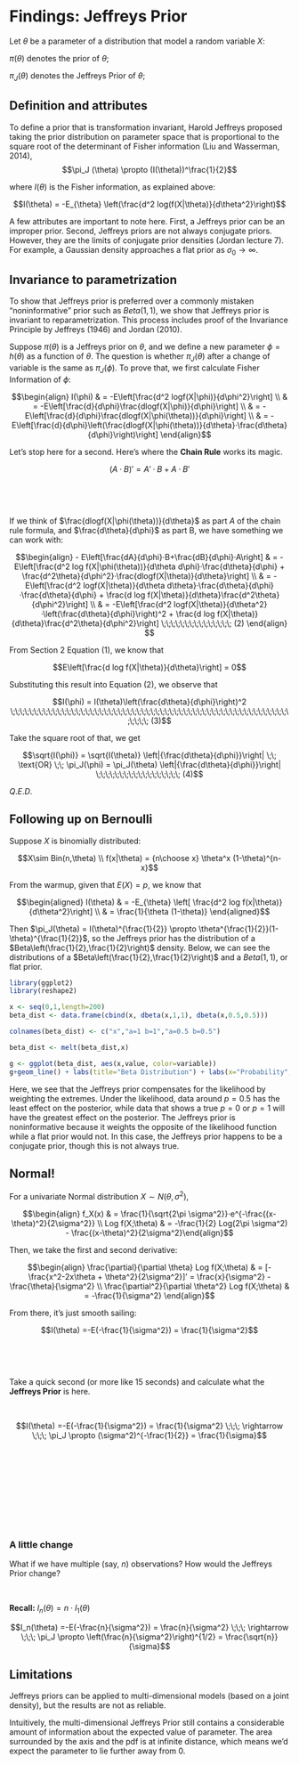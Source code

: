 # Findings: Jeffreys Prior

Let $\theta$ be a parameter of a distribution that model a random variable $X$:

$\pi(\theta)$ denotes the prior of $\theta$;

$\pi_J(\theta)$ denotes the Jeffreys Prior of $\theta$;

## Definition and attributes

To define a prior that is transformation invariant, Harold Jeffreys proposed taking the prior distribution on parameter space that is proportional to the square root of the determinant of Fisher information (Liu and Wasserman, 2014),
$$\pi_J (\theta) \propto (I(\theta))^\frac{1}{2}$$

where $I(\theta)$ is the Fisher information, as explained above:

$$I(\theta) = -E_{\theta} \left(\frac{d^2 log(f(X|\theta)}{d\theta^2}\right)$$

A few attributes are important to note here. First, a Jeffreys prior can be an improper prior. Second, Jeffreys priors are not always conjugate priors. However, they are the limits of conjugate prior densities (Jordan lecture 7). For example, a Gaussian density approaches a flat prior as $\sigma_0 \rightarrow \infty$.

## Invariance to parametrization

To show that Jeffreys prior is preferred over a commonly mistaken “noninformative” prior such as $Beta(1,1)$, we show that Jeffreys prior is invariant to reparametrization. This process includes proof of the Invariance Principle by Jeffreys (1946) and Jordan (2010).

Suppose $\pi(\theta)$ is a Jeffreys prior on $\theta$, and we define a new parameter $\phi = h(\theta)$ as a function of $\theta$. The question is whether $\pi_J(\theta)$ after a change of variable is the same as $\pi_J(\phi)$. To prove that, we first calculate Fisher Information of $\phi$:

$$\begin{align} I(\phi) & = -E\left[\frac{d^2 logf(X|\phi)}{d\phi^2}\right] \\ & = 
-E\left[\frac{d}{d\phi}\frac{dlogf(X|\phi)}{d\phi}\right] \\ & = 
-E\left[\frac{d}{d\phi}\frac{dlogf(X|\phi(\theta))}{d\phi}\right] \\ & =
-E\left[\frac{d}{d\phi}\left(\frac{dlogf(X|\phi(\theta))}{d\theta}·\frac{d\theta}{d\phi}\right)\right] \end{align}$$

Let's stop here for a second. Here's where the **Chain Rule** works its magic.

$$(A·B)' = A'·B + A·B'$$

&nbsp;

&nbsp;

If we think of $\frac{dlogf(X|\phi(\theta))}{d\theta}$ as part $A$ of the chain rule formula, and $\frac{d\theta}{d\phi}$ as part B, we have something we can work with:


$$\begin{align}
- E\left[\frac{dA}{d\phi}·B+\frac{dB}{d\phi}·A\right] & = 
-E\left[\frac{d^2 log f(X|\phi(\theta))}{d\theta d\phi}·\frac{d\theta}{d\phi} + \frac{d^2\theta}{d\phi^2}·\frac{dlogf(X|\theta)}{d\theta}\right] \\ & = 
-E\left[\frac{d^2 logf(X|\theta)}{d\theta d\theta}·\frac{d\theta}{d\phi}·\frac{d\theta}{d\phi} + \frac{d log f(X|\theta)}{d\theta}\frac{d^2\theta}{d\phi^2}\right] \\ & = 
-E\left[\frac{d^2 logf(X|\theta)}{d\theta^2}·\left(\frac{d\theta}{d\phi}\right)^2 + \frac{d log f(X|\theta)}{d\theta}\frac{d^2\theta}{d\phi^2}\right] \;\;\;\;\;\;\;\;\;\;\;\;\;\;\; (2) \end{align} $$

From Section 2 Equation (1), we know that

$$E\left[\frac{d log f(X|\theta)}{d\theta}\right] = 0$$

Substituting this result into Equation (2), we observe that

$$I(\phi) = I(\theta)\left(\frac{d\theta}{d\phi}\right)^2 \;\;\;\;\;\;\;\;\;\;\;\;\;\;\;\;\;\;\;\;\;\;\;\;\;\;\;\;\;\;\;\;\;\;\;\;\;\;\;\;\;\;\;\;\;\;\;\;\;\;\;\;\;\;\;\;\;\;\;\;\;\;\;\; (3)$$

Take the square root of that, we get 

$$\sqrt{I(\phi)} = \sqrt{I(\theta)} \left|{\frac{d\theta}{d\phi}}\right| \;\; \text{OR} \;\; \pi_J(\phi) = \pi_J(\theta) \left|{\frac{d\theta}{d\phi}}\right| \;\;\;\;\;\;\;\;\;\;\;\;\;\;\;\;\;\;   (4)$$ 

$Q.E.D.$

## Following up on Bernoulli

Suppose $X$ is binomially distributed:

$$X\sim Bin(n,\theta) \\ f(x|\theta) = {n\choose x} \theta^x (1-\theta)^{n-x}$$

From the warmup, given that $E(X)=p$, we know that

$$\begin{aligned} I(\theta) & = -E_{\theta} \left[ \frac{d^2 log f(x|\theta)}{d\theta^2}\right] \\ & = \frac{1}{\theta (1-\theta)} \end{aligned}$$

Then $\pi_J(\theta) = I(\theta)^{\frac{1}{2}} \propto \theta^{\frac{1}{2}}(1-\theta)^{\frac{1}{2}}$, so the Jeffreys prior has the distribution of a $Beta\left(\frac{1}{2},\frac{1}{2}\right)$ density. Below, we can see the distributions of a $Beta\left(\frac{1}{2},\frac{1}{2}\right)$ and a $Beta(1, 1)$, or flat prior.

```r
library(ggplot2)
library(reshape2)
```

```r
x <- seq(0,1,length=200)
beta_dist <- data.frame(cbind(x, dbeta(x,1,1), dbeta(x,0.5,0.5)))

colnames(beta_dist) <- c("x","a=1 b=1","a=0.5 b=0.5")

beta_dist <- melt(beta_dist,x)

g <- ggplot(beta_dist, aes(x,value, color=variable))
g+geom_line() + labs(title="Beta Distribution") + labs(x="Probability", y="density")
```

Here, we see that the Jeffreys prior compensates for the likelihood by weighting the extremes. Under the likelihood, data around $p=0.5$ has the least effect on the posterior, while data that shows a true $p=0$ or $p=1$ will have the greatest effect on the posterior. The Jeffreys prior is noninformative because it weights the opposite of the likelihood function while a flat prior would not. In this case, the Jeffreys prior happens to be a conjugate prior, though this is not always true.

## Normal!

For a univariate Normal distribution $X \sim N(\theta,\sigma^2)$,

$$\begin{align} f_X(x) & = \frac{1}{\sqrt{2\pi \sigma^2}}·e^{-\frac{(x-\theta)^2}{2\sigma^2}}
\\ Log f(X;\theta) & = -\frac{1}{2} Log(2\pi \sigma^2) - \frac{(x-\theta)^2}{2\sigma^2}\end{align}$$

Then, we take the first and second derivative:

$$\begin{align} \frac{\partial}{\partial \theta} Log f(X;\theta) & = [-\frac{x^2-2x\theta + \theta^2}{2\sigma^2}]’ = \frac{x}{\sigma^2} - \frac{\theta}{\sigma^2} \\ 
\frac{\partial^2}{\partial \theta^2} Log f(X;\theta) & = -\frac{1}{\sigma^2} \end{align}$$

From there, it's just smooth sailing:

$$I(\theta) =-E(-\frac{1}{\sigma^2}) = \frac{1}{\sigma^2}$$

&nbsp;

&nbsp;

Take a quick second (or more like 15 seconds) and calculate what the **Jeffreys Prior** is here.
 
&nbsp;

$$I(\theta) =-E(-\frac{1}{\sigma^2}) = \frac{1}{\sigma^2} \;\;\; \rightarrow \;\;\; \pi_J \propto (\sigma^2)^{-\frac{1}{2}} = \frac{1}{\sigma}$$

&nbsp;
 
&nbsp;

&nbsp;
 
&nbsp;

&nbsp;

### A little change

What if we have multiple (say, $n$) observations? How would the Jeffreys Prior change?
 
&nbsp;

**Recall:** $I_n(\theta) = n·I_1(\theta)$

$$I_n(\theta) =-E(-\frac{n}{\sigma^2}) = \frac{n}{\sigma^2} \;\;\; \rightarrow \;\;\; \pi_J \propto \left(\frac{n}{\sigma^2}\right)^{1/2} = \frac{\sqrt{n}}{\sigma}$$


## Limitations

Jeffreys priors can be applied to multi-dimensional models (based on a joint density), but the results are not as reliable. 

Intuitively, the multi-dimensional Jeffreys Prior still contains a considerable amount of information about the expected value of parameter. The area surrounded by the axis and the pdf is at infinite distance, which means we’d expect the parameter to lie further away from $0$.









